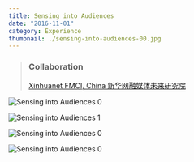 ```yaml
---
title: Sensing into Audiences
date: "2016-11-01"
category: Experience
thumbnail: ./sensing-into-audiences-00.jpg
---
```


> ### Collaboration
> [Xinhuanet FMCI, China 新华网融媒体未来研究院](http://sike.news.cn/hot/fmci/)

<EmbedVideo
  width="wide"
  host="vimeo"
  source="140198523"
  title="Sensing into Audiences"
/>

<EmbedImage width="wide">

![Sensing into Audiences 0](./sensing-into-audiences-00.jpg)

</EmbedImage>

<EmbedImage width="wide">

![Sensing into Audiences 1](./sensing-into-audiences-01.jpg)

</EmbedImage>

<EmbedImage width="wide">

![Sensing into Audiences 0](./sensing-into-audiences-02.jpg)

</EmbedImage>

<EmbedImage width="wide">

![Sensing into Audiences 0](./sensing-into-audiences-03.jpg)

</EmbedImage>